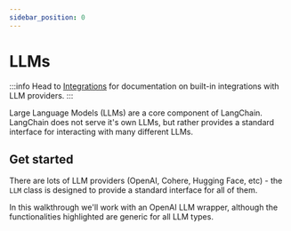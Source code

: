 ```yaml
---
sidebar_position: 0
---
```

# LLMs

:::info
Head to [Integrations](/docs/integrations/llms/) for documentation on built-in integrations with LLM providers.
:::

Large Language Models (LLMs) are a core component of LangChain.
LangChain does not serve it's own LLMs, but rather provides a standard interface for interacting with many different LLMs.

## Get started

There are lots of LLM providers (OpenAI, Cohere, Hugging Face, etc) - the `LLM` class is designed to provide a standard interface for all of them.

In this walkthrough we'll work with an OpenAI LLM wrapper, although the functionalities highlighted are generic for all LLM types.


<LLMGetStarted/>
